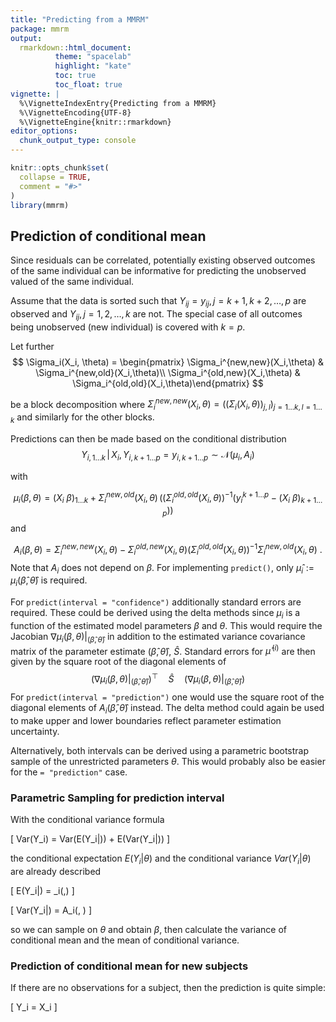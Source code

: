 ```yaml
---
title: "Predicting from a MMRM"
package: mmrm
output:
  rmarkdown::html_document:
          theme: "spacelab"
          highlight: "kate"
          toc: true
          toc_float: true
vignette: |
  %\VignetteIndexEntry{Predicting from a MMRM}
  %\VignetteEncoding{UTF-8}
  %\VignetteEngine{knitr::rmarkdown}
editor_options:
  chunk_output_type: console
---
```


```r
knitr::opts_chunk$set(
  collapse = TRUE,
  comment = "#>"
)
library(mmrm)
```

## Prediction of conditional mean

Since residuals can be correlated, potentially existing observed outcomes
of the same individual can be informative for predicting the unobserved 
valued of the same individual.

Assume that the data is sorted such that $Y_{ij} = y_{ij}, j = k+1, k+2, \dots, p$ are
observed and $Y_{ij}, j = 1, 2, \dots, k$ are not.
The special case of all outcomes being unobserved (new individual) is covered
with $k=p$.

Let further 
$$
\Sigma_i(X_i, \theta) = \begin{pmatrix} \Sigma_i^{new,new}(X_i,\theta) & \Sigma_i^{new,old}(X_i,\theta)\\ \Sigma_i^{old,new}(X_i,\theta) & \Sigma_i^{old,old}(X_i,\theta)\end{pmatrix}
$$

be a block decomposition where
$\Sigma_i^{new,new}(X_i,\theta) = \Big(\big(\Sigma_i(X_i,\theta)\big)_{j,l}\Big)_{j = 1\dots k,\, l = 1\ldots k}$ and
similarly for the other blocks.

Predictions can then be made based on the conditional distribution
$$
Y_{i, 1\ldots k}\,|\,X_i,Y_{i,k+1\ldots p}=y_{i, k+1\ldots p}\sim\mathcal{N}(\mu_i, A_i)
$$

with 

$$
\mu_i(\beta,\theta) = (X_i \ \beta)_{1\ldots k} +  \Sigma_i^{new,old}(X_i,\theta) \, \Big(\big(\Sigma_i^{old,old}(X_i,\theta)\big)^{-1} \big(y_i^{k+1\ldots p} -  (X_i \ \beta)_{k+1\ldots p}\big)\Big)
$$
and

$$
A_i(\beta, \theta) = \Sigma_i^{new,new}(X_i,\theta) - \Sigma_i^{old,new}(X_i,\theta) \Big(\Sigma_i^{old,old}(X_i,\theta)\Big)^{-1} \Sigma_i^{new,old}(X_i,\theta) \ .
$$
Note that $A_i$ does not depend on $\beta$.
For implementing `predict()`, only $\widehat{\mu}_i:=\mu_i(\widehat{\beta},\widehat{\theta})$
is required.

For `predict(interval = "confidence")` additionally standard errors are required.
These could be derived using the delta methods since $\mu_i$ is a function of the
estimated model parameters $\beta$ and $\theta$.
This would require the Jacobian $\nabla\mu_i(\beta,\theta)|_{\big(\widehat{\beta},\widehat{\theta}\big)}$ 
in addition to the estimated variance covariance matrix of the parameter estimate
$\big(\widehat{\beta},\widehat{\theta}\big)$, $\widehat{S}$.
Standard errors for $\widehat{\mu}^{\,(i)}$ are then given by the square root of 
the diagonal elements of
$$
\Big(\nabla\mu_i(\beta,\theta)|_{\big(\widehat{\beta},\widehat{\theta}\big)}\Big)^\top\quad \widehat{S} \quad \Big(\nabla\mu_i(\beta,\theta)|_{\big(\widehat{\beta},\widehat{\theta}\big)}\Big)
$$
For `predict(interval = "prediction")` one would use the square root of the 
diagonal elements of $A_i\big(\widehat{\beta},\widehat{\theta}\big)$ instead.
The delta method could again be used to make upper and lower boundaries reflect
parameter estimation uncertainty.

Alternatively, both intervals can be derived using a parametric bootstrap sample
of the unrestricted parameters $\theta$.
This would probably also be easier for the `= "prediction"` case.

### Parametric Sampling for prediction interval

With the conditional variance formula

\[
  Var(Y_i) = Var(E(Y_i|\theta)) + E(Var(Y_i|\theta))
\]

the conditional expectation $E(Y_i|\theta)$ and the conditional variance $Var(Y_i|\theta)$ are already described

\[
  E(Y_i|\theta) = \mu_i(\beta,\theta)
\]

\[
  Var(Y_i|\theta) = A_i(\beta, \theta)
\]

so we can sample on $\theta$ and obtain $\beta$, then calculate the variance of conditional mean and the mean of conditional variance.

### Prediction of conditional mean for new subjects

If there are no observations for a subject, then the prediction is quite simple:

\[
  Y_i = X_i \hat\beta
\]

